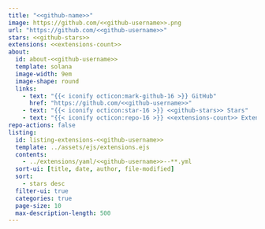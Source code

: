 ```yaml
---
title: "<<github-name>>"
image: https://github.com/<<github-username>>.png
url: "https://github.com/<<github-username>>"
stars: <<github-stars>>
extensions: <<extensions-count>>
about:
  id: about-<<github-username>>
  template: solana
  image-width: 9em
  image-shape: round
  links:
    - text: "{{< iconify octicon:mark-github-16 >}} GitHub"
      href: "https://github.com/<<github-username>>"
    - text: "{{< iconify octicon:star-16 >}} <<github-stars>> Stars"
    - text: "{{< iconify octicon:repo-16 >}} <<extensions-count>> Extensions"
repo-actions: false
listing:
  id: listing-extensions-<<github-username>>
  template: ../assets/ejs/extensions.ejs
  contents:
    - ../extensions/yaml/<<github-username>>--**.yml
  sort-ui: [title, date, author, file-modified]
  sort:
    - stars desc
  filter-ui: true
  categories: true
  page-size: 10
  max-description-length: 500
---
```


::: {#about-<<github-username>>}
:::

::: {#listing-extensions-<<github-username>>}
:::
